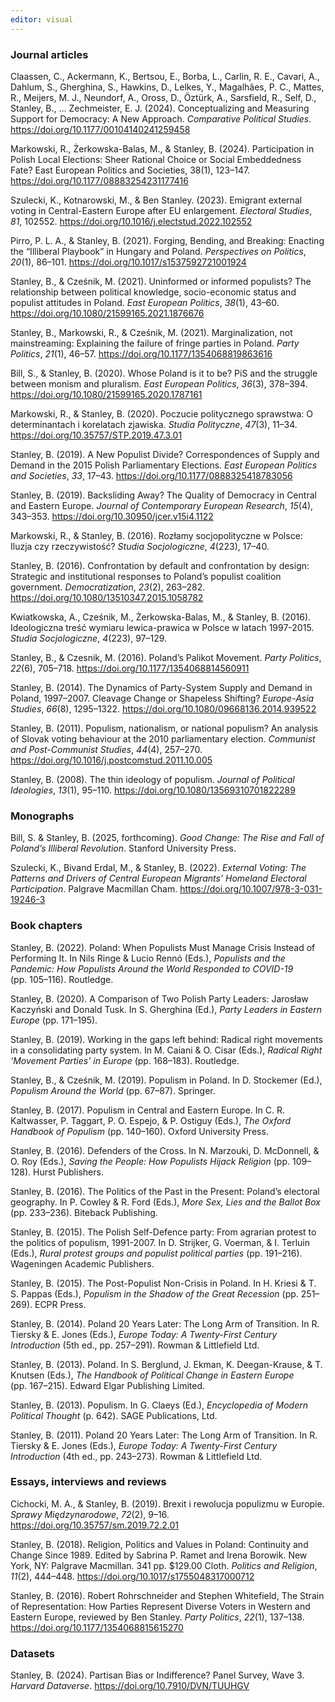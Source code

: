 ```yaml
---
editor: visual
---
```


### Journal articles

Claassen, C., Ackermann, K., Bertsou, E., Borba, L., Carlin, R. E., Cavari, A., Dahlum, S., Gherghina, S., Hawkins, D., Lelkes, Y., Magalhães, P. C., Mattes, R., Meijers, M. J., Neundorf, A., Oross, D., Öztürk, A., Sarsfield, R., Self, D., Stanley, B., … Zechmeister, E. J. (2024). Conceptualizing and Measuring Support for Democracy: A New Approach. *Comparative Political Studies*. <https://doi.org/10.1177/00104140241259458>

Markowski, R., Żerkowska-Balas, M., & Stanley, B. (2024). Participation in Polish Local Elections: Sheer Rational Choice or Social Embeddedness Fate? East European Politics and Societies, 38(1), 123–147. <https://doi.org/10.1177/08883254231177416>

Szulecki, K., Kotnarowski, M., & Ben Stanley. (2023). Emigrant external voting in Central-Eastern Europe after EU enlargement. *Electoral Studies*, *81*, 102552. <https://doi.org/10.1016/j.electstud.2022.102552>

Pirro, P. L. A., & Stanley, B. (2021). Forging, Bending, and Breaking: Enacting the “Illiberal Playbook” in Hungary and Poland. *Perspectives on Politics*, *20*(1), 86–101. <https://doi.org/10.1017/s1537592721001924>

Stanley, B., & Cześnik, M. (2021). Uninformed or informed populists? The relationship between political knowledge, socio-economic status and populist attitudes in Poland. *East European Politics*, *38*(1), 43–60. <https://doi.org/10.1080/21599165.2021.1876676>

Stanley, B., Markowski, R., & Cześnik, M. (2021). Marginalization, not mainstreaming: Explaining the failure of fringe parties in Poland. *Party Politics*, *21*(1), 46–57. <https://doi.org/10.1177/1354068819863616>

Bill, S., & Stanley, B. (2020). Whose Poland is it to be? PiS and the struggle between monism and pluralism. *East European Politics*, *36*(3), 378–394. <https://doi.org/10.1080/21599165.2020.1787161>

Markowski, R., & Stanley, B. (2020). Poczucie politycznego sprawstwa: O determinantach i korelatach zjawiska. *Studia Polityczne*, *47*(3), 11–34. <https://doi.org/10.35757/STP.2019.47.3.01>

Stanley, B. (2019). A New Populist Divide? Correspondences of Supply and Demand in the 2015 Polish Parliamentary Elections. *East European Politics and Societies*, *33*, 17–43. <https://doi.org/10.1177/0888325418783056>

Stanley, B. (2019). Backsliding Away? The Quality of Democracy in Central and Eastern Europe. *Journal of Contemporary European Research*, *15*(4), 343–353. <https://doi.org/10.30950/jcer.v15i4.1122>

Markowski, R., & Stanley, B. (2016). Rozłamy socjopolityczne w Polsce: Iluzja czy rzeczywistość? *Studia Socjologiczne*, *4*(223), 17–40.

Stanley, B. (2016). Confrontation by default and confrontation by design: Strategic and institutional responses to Poland’s populist coalition government. *Democratization*, *23*(2), 263–282. <https://doi.org/10.1080/13510347.2015.1058782>

Kwiatkowska, A., Cześnik, M., Żerkowska-Balas, M., & Stanley, B. (2016). Ideologiczna treść wymiaru lewica-prawica w Polsce w latach 1997-2015. *Studia Socjologiczne*, *4*(223), 97–129.

Stanley, B., & Czesnik, M. (2016). Poland’s Palikot Movement. *Party Politics*, *22*(6), 705–718. <https://doi.org/10.1177/1354068814560911>

Stanley, B. (2014). The Dynamics of Party-System Supply and Demand in Poland, 1997–2007. Cleavage Change or Shapeless Shifting? *Europe-Asia Studies*, *66*(8), 1295–1322. <https://doi.org/10.1080/09668136.2014.939522>

Stanley, B. (2011). Populism, nationalism, or national populism? An analysis of Slovak voting behaviour at the 2010 parliamentary election. *Communist and Post-Communist Studies*, *44*(4), 257–270. <https://doi.org/10.1016/j.postcomstud.2011.10.005>

Stanley, B. (2008). The thin ideology of populism. *Journal of Political Ideologies*, *13*(1), 95–110. <https://doi.org/10.1080/13569310701822289>

### Monographs

Bill, S. & Stanley, B. (2025, forthcoming). *Good Change: The Rise and Fall of Poland's Illiberal Revolution*. Stanford University Press.

Szulecki, K., Bivand Erdal, M., & Stanley, B. (2022). *External Voting: The Patterns and Drivers of Central European Migrants’ Homeland Electoral Participation*. Palgrave Macmillan Cham. <https://doi.org/10.1007/978-3-031-19246-3>

### Book chapters

Stanley, B. (2022). Poland: When Populists Must Manage Crisis Instead of Performing It. In Nils Ringe & Lucio Rennó (Eds.), *Populists and the Pandemic: How Populists Around the World Responded to COVID-19* (pp. 105–116). Routledge.

Stanley, B. (2020). A Comparison of Two Polish Party Leaders: Jarosław Kaczyński and Donald Tusk. In S. Gherghina (Ed.), *Party Leaders in Eastern Europe* (pp. 171–195).

Stanley, B. (2019). Working in the gaps left behind: Radical right movements in a consolidating party system. In M. Caiani & O. Cisar (Eds.), *Radical Right ‘Movement Parties’ in Europe* (pp. 168–183). Routledge.

Stanley, B., & Cześnik, M. (2019). Populism in Poland. In D. Stockemer (Ed.), *Populism Around the World* (pp. 67–87). Springer.

Stanley, B. (2017). Populism in Central and Eastern Europe. In C. R. Kaltwasser, P. Taggart, P. O. Espejo, & P. Ostiguy (Eds.), *The Oxford Handbook of Populism* (pp. 140–160). Oxford University Press.

Stanley, B. (2016). Defenders of the Cross. In N. Marzouki, D. McDonnell, & O. Roy (Eds.), *Saving the People: How Populists Hijack Religion* (pp. 109–128). Hurst Publishers.

Stanley, B. (2016). The Politics of the Past in the Present: Poland’s electoral geography. In P. Cowley & R. Ford (Eds.), *More Sex, Lies and the Ballot Box* (pp. 233–236). Biteback Publishing.

Stanley, B. (2015). The Polish Self-Defence party: From agrarian protest to the politics of populism, 1991-2007. In D. Strijker, G. Voerman, & I. Terluin (Eds.), *Rural protest groups and populist political parties* (pp. 191–216). Wageningen Academic Publishers.

Stanley, B. (2015). The Post-Populist Non-Crisis in Poland. In H. Kriesi & T. S. Pappas (Eds.), *Populism in the Shadow of the Great Recession* (pp. 251–269). ECPR Press.

Stanley, B. (2014). Poland 20 Years Later: The Long Arm of Transition. In R. Tiersky & E. Jones (Eds.), *Europe Today: A Twenty-First Century Introduction* (5th ed., pp. 257–291). Rowman & Littlefield Ltd.

Stanley, B. (2013). Poland. In S. Berglund, J. Ekman, K. Deegan-Krause, & T. Knutsen (Eds.), *The Handbook of Political Change in Eastern Europe* (pp. 167–215). Edward Elgar Publishing Limited.

Stanley, B. (2013). Populism. In G. Claeys (Ed.), *Encyclopedia of Modern Political Thought* (p. 642). SAGE Publications, Ltd.

Stanley, B. (2011). Poland 20 Years Later: The Long Arm of Transition. In R. Tiersky & E. Jones (Eds.), *Europe Today: A Twenty-First Century Introduction* (4th ed., pp. 243–273). Rowman & Littlefield Ltd.

### Essays, interviews and reviews

Cichocki, M. A., & Stanley, B. (2019). Brexit i rewolucja populizmu w Europie. *Sprawy Międzynarodowe*, *72*(2), 9–16. <https://doi.org/10.35757/sm.2019.72.2.01>

Stanley, B. (2018). Religion, Politics and Values in Poland: Continuity and Change Since 1989. Edited by Sabrina P. Ramet and Irena Borowik. New York, NY: Palgrave Macmillan. 341 pp. \$129.00 Cloth. *Politics and Religion*, *11*(2), 444–448. <https://doi.org/10.1017/s1755048317000712>

Stanley, B. (2016). Robert Rohrschneider and Stephen Whitefield, The Strain of Representation: How Parties Represent Diverse Voters in Western and Eastern Europe, reviewed by Ben Stanley. *Party Politics*, *22*(1), 137–138. <https://doi.org/10.1177/1354068815615270>

### Datasets

Stanley, B. (2024). Partisan Bias or Indifference? Panel Survey, Wave 3. *Harvard Dataverse*. <https://doi.org/10.7910/DVN/TUUHGV>
